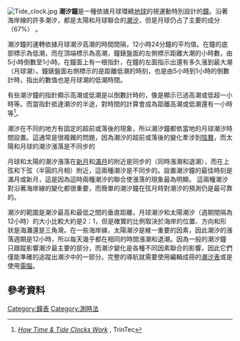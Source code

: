 [[Image:Tide_clock.jpg|frame]]
'''潮汐鐘'''是一種依據月球環繞[[地球|地球]]的視運動特別設計的[[鐘|鐘]]。沿著海岸線的許多潮汐，都是太陽和月球聯合的[[潮汐|潮汐]]，但是月球仍占了主要的成分（67%） 。

潮汐鐘的運轉依據月球潮汐高潮的時間間隔，12小時24分鐘的平均值。在鐘的底部標示為低潮，而在頂端標示為高潮，鐘錶盤面的左側標示距離大潮的小時數，由5小時倒數至1小時。在鐘面上有一根指針，在鐘的左面指示出還有多久漲到最大潮（月球潮）。鐘錶盤面右側標示的是距離低潮的時刻，也是由5小時到1小時的倒數計時，指出的數值也是月球潮的低潮時間。

有些潮汐鐘的指針顯示高潮或低潮是以倒數計時的，像是顯示已過高潮或低超一小時等。而當指針抵達潮汐的半途，對時間的計算會成為距離高潮或低潮還有一小時等<ref>[http://www.trintec.com/marine/time-tide-clocks.shtml ''How Time & Tide Clocks Work''] {{webarchive|url=https://web.archive.org/web/20090925153811/http://www.trintec.com/marine/time-tide-clocks.shtml |date=2009-09-25 }}, TrinTec</ref>。

潮汐在不同的地方有固定的超前或落後的現象，所以潮汐鐘都依當地的月球潮汐時間設置。這通常是很複雜的問題，因為潮汐的超前或落後的變化牽涉到[[陰曆|陰曆]]，而太陽和月球的潮汐漲落是不同步的
	
月球和太陽的潮汐漲落在[[新月|新月]]和[[滿月|滿月]]的附近是同步的（同時漲潮和退潮），而在上弦和下弦（半圓的月相）附近，這兩種潮汐是不同步的。設置潮汐鐘的最佳時刻是滿月或新月，這是因為這時兩種潮汐的聯合使漲落的現象最為明顯。
這兩種潮汐對沿著海岸線的變化都很重要，而簡單的潮汐鐘在弦月時對潮汐的預測仍是最可靠的。

潮汐的範圍是潮汐最高和最低之間的垂直距離，月球潮汐和太陽潮汐（週期間隔為12小時）的大小比較大約是2：1，但是確實的比例取決於海岸的位置、方向和形狀是海灘還是三角灣。在一些海岸線，太陽潮汐是維一重要的因素，因此潮汐的漲落週期是12小時，所以每天幾乎都在相同的時間漲潮和退潮。因為一般的潮汐鐘只跟蹤影響潮汐最主要的部分，而潮汐變化是各種不同因素聯合的影響，因此它們僅能準確的追蹤出潮汐中的一部分。完整的導航就需要使用編輯成冊的[[潮汐表|潮汐表]]或是使用[[電腦|電腦]]。

== 參考資料 ==
{{commonscat|Tide clocks}}
{{Reflist}}

[[Category:鐘表|Category:鐘表]]
[[Category:測時法|Category:測時法]]

{{Standard-stub}}